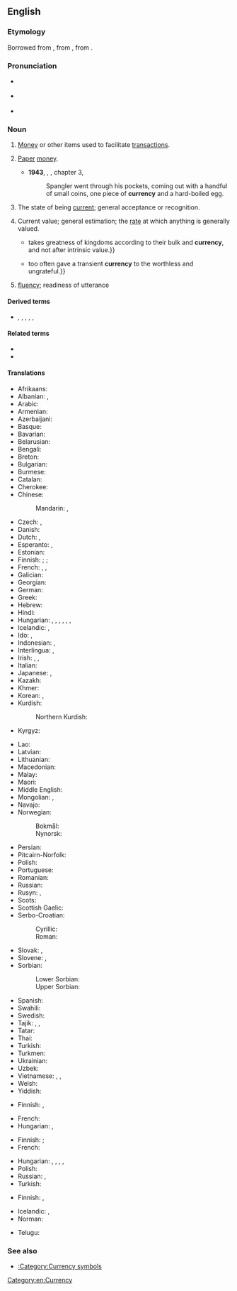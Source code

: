 ==English==
{{wikipedia}}

===Etymology===
Borrowed from {{bor|en|ML.|currentia}}, from {{der|en|la|currēns}}, from {{m|la|currō}}.

===Pronunciation===
* {{a|RP}} {{IPA|en|/ˈkʌɹ.ən.si/}}
* {{a|US}} {{IPA|en|/ˈkʌɹ.ən.si/|/ˈkɝ.ən.si/}}
* {{audio|en|en-us-currency.ogg|Audio (US)}} {{qualifier|accents with the [[w:English-language_vowel_changes_before_historic_/r/#Hurry.E2.80.93furry_merger|"Hurry-furry" merger]]}}

===Noun===
{{en-noun|~}}

# [[money|Money]] or other items used to facilitate [[transaction]]s.
#: {{ux|en|[[wampum|Wampum]] was used as a '''currency''' by [[Amerindian]]s.}}
# {{lb|en|more|_|specifically}} [[paper|Paper]] [[money]].
#* '''1943''', {{w|William Saroyan}}, {{w|The Human Comedy (novel)|''The Human Comedy''}}, chapter 3,
#*: Spangler went through his pockets, coming out with a handful of small coins, one piece of '''currency''' and a hard-boiled egg.
# The state of being [[current]]; general acceptance or recognition.
#: {{ux|en|The [[jargon|jargon’s]] '''currency'''.}}
# {{lb|en|obsolete}} Current value; general estimation; the [[rate]] at which anything is generally valued.
#* {{RQ:Bacon War with Spain|passage=He {{...}} takes greatness of kingdoms according to their bulk and '''currency''', and not after intrinsic value.}}
#* {{RQ:Irving Sketch Book|title=English Writers on America|page=112|passage=The bare name of Englishman {{...}} too often gave a transient '''currency''' to the worthless and ungrateful.}}
# {{lb|en|obsolete}} [[fluency]]; readiness of utterance

====Derived terms====
* {{sense|economics}} {{l|en|fiat currency}}, {{l|en|closed currency}}, {{l|en|hard currency}}, {{l|en|key currency}}, {{l|en|metacurrency}}, {{l|en|cryptocurrency}}

====Related terms====
* {{l|en|current}}
* {{l|en|course}}

====Translations====
{{trans-top|money or other item used to facilitate transactions}}
* Afrikaans: {{t|af|geldeenheid}}
* Albanian: {{t+|sq|devizë|f}}, {{t+|sq|valutë|f}}
* Arabic: {{t+|ar|عُمْلَة|f}}
* Armenian: {{t+|hy|արժույթ}}
* Azerbaijani: {{t+|az|valyuta}}
* Basque: {{t|eu|dibisa}}
* Bavarian: {{t|bar|Zahlungsmidd}}
* Belarusian: {{t|be|валю́та|f}}
* Bengali: {{t|bn|মুদ্রা}}
* Breton: {{t+|br|moneiz}}
* Bulgarian: {{t+|bg|валу́та|f}}
* Burmese: {{t+|my|ငွေကြေး}}
* Catalan: {{t+|ca|moneda|f}}
* Cherokee: {{t|chr|ᎠᏕᎳ}}
* Chinese:
*: Mandarin: {{t+|cmn|貨幣}}, {{t+|cmn|货币|tr=huòbì}}
* Czech: {{t+|cs|měna|f}}, {{t+|cs|valuta|f}}
* Danish: {{t+|da|valuta|c}}
* Dutch: {{t+|nl|munteenheid|f}}, {{t+|nl|valuta|f}}
* Esperanto: {{t+|eo|mono}}, {{t+|eo|valuto}}
* Estonian: {{t|et|valuuta}}
* Finnish: {{t+|fi|valuutta}} {{qualifier|primarily foreign currency}}; {{t+|fi|maksuväline}} {{qualifier|means of payment}}; {{t+|fi|raha}}
* French: {{t+|fr|monnaie|f}}, {{t+|fr|devise|f}}, {{t+|fr|numéraire|m}}
* Galician: {{t+|gl|moeda|f}}
* Georgian: {{t|ka|ვალუტა}}
* German: {{t+|de|Währung|f}}
* Greek: {{t+|el|νόμισμα|n}}
* Hebrew: {{t+|he|מַטְבֵּעַ|m|tr=matbéa'}}
* Hindi: {{t+|hi|मुद्रा|f}}
* Hungarian: {{t+|hu|fizetőeszköz}}, {{t+|hu|pénznem}}, {{t+|hu|pénz}}, {{t+|hu|valuta}}, {{t|hu|valutanem}}, {{t+|hu|deviza}}, {{t|hu|devizanem}}
* Icelandic: {{t|is|gjaldmiðill|m}}, {{t|is|gjaldeyrir|m}}
* Ido: {{t+|io|moneto}}, {{t+|io|valuto}}
* Indonesian: {{t+|id|mata uang}}, {{t+|id|valuta}}
* Interlingua: {{t|ia|moneta}}, {{t|ia|numerario}}
* Irish: {{t|ga|airgeadra|m}}, {{t+|ga|airgead|m}}, {{t|ga|airgead reatha|m}}
* Italian: {{t+|it|valuta}}
* Japanese: {{t+|ja|通貨|tr=つうか, tsūka}}, {{t+|ja|貨幣|tr=かへい, kahei}}
* Kazakh: {{t|kk|валюта}}
* Khmer: {{t|km|រូបិយវត្ថុ}}
* Korean: {{t+|ko|통화(通貨)}}, {{t+|ko|화폐(貨幣)}}
* Kurdish:
*: Northern Kurdish: {{t+|kmr|yekeya diravê}}
* Kyrgyz: {{t+|ky|валюта}}
{{trans-mid}}
* Lao: {{t|lo|ເງິນຕາ}}
* Latvian: {{t+|lv|valūta|f}}
* Lithuanian: {{t+|lt|valiuta|f}}
* Macedonian: {{t|mk|валута|f}}
* Malay: {{t+|ms|mata wang}}
* Maori: {{t|mi|pūnaha moni}}
* Middle English: {{t|enm|coynage}}
* Mongolian: {{t|mn|мөнгөн гүйлгээ}}, {{t+|mn|валют}}
* Navajo: {{t|nv|béeso|sc=Latn}}
* Norwegian:
*: Bokmål: {{t+|nb|valuta|m}}
*: Nynorsk: {{t|nn|valuta|m}}
* Persian: {{t+|fa|پول|tr=pul}}
* Pitcairn-Norfolk: {{t|pih|kurencii}}
* Polish: {{t+|pl|waluta|f}}
* Portuguese: {{t+|pt|moeda|f}}
* Romanian: {{t+|ro|valută|f}}
* Russian: {{t+|ru|валю́та|f}}
* Rusyn: {{t|rue|мі́на|f}}, {{t|rue|валю́та|f}}
* Scots: {{t|sco|siller}}
* Scottish Gaelic: {{t|gd|ruith-airgid}}
* Serbo-Croatian:
*: Cyrillic: {{t|sh|валу́та|f}}
*: Roman: {{t+|sh|valúta|f}}
* Slovak: {{t|sk|mena|f}}, {{t|sk|valuta|f}}
* Slovene: {{t|sl|valuta|f}}, {{t|sl|plačilno sredstvo|n}}
* Sorbian:
*: Lower Sorbian: {{t|dsb|pjenjeze|p}}
*: Upper Sorbian: {{t|hsb|měna|f}}
* Spanish: {{t+|es|moneda|f}}
* Swahili: {{t+|sw|fulusi}}
* Swedish: {{t+|sv|valuta}}
* Tajik: {{t+|tg|асъор}}, {{t|tg|арз}}, {{t+|tg|валюта}}
* Tatar: {{t|tt|валюта}}
* Thai: {{t+|th|เงินตรา}}
* Turkish: {{t+|tr|para birimi}}
* Turkmen: {{t|tk|walýuta}}
* Ukrainian: {{t+|uk|валю́та|f}}
* Uzbek: {{t+|uz|valyuta}}
* Vietnamese: {{t+|vi|tiền tệ}}, {{t+|vi|ngoại tệ}} {{qualifier|foreign currency}}, {{t+|vi|ngoại hối}}
* Welsh: {{t+|cy|arian breiniol}}
* Yiddish: {{t|yi|וואַלוטע|f}}
{{trans-bottom}}

{{trans-top|paper money}}
* Finnish: {{t+|fi|seteliraha}}, {{t+|fi|paperiraha}}
{{trans-mid}}
* French: {{t+|fr|billet de banque|m}} {{qualifier|literally}}
* Hungarian: {{t+|hu|papírpénz}}, {{t+|hu|bankjegy}}
{{trans-bottom}}

{{trans-top|state of being current; general acceptance or recognition}}
* Finnish: {{t+|fi|ajantasaisuus}} {{qualifier|pertaining to present time}}; {{t+|fi|hyväksyttävyys}} {{qualifier|acceptance}}
* French: {{t+|fr|courant}}
{{trans-mid}}
* Hungarian: {{t|hu|közhasználat}}, {{t+|hu|forgalom}}, {{t+|hu|érvény}}, {{t+|hu|érvényesség}}, {{t|hu|elfogadottság}}
* Polish: {{t+|pl|aktualność|f}}
* Russian: {{t+|ru|распространённость|f}}, {{t+|ru|употреби́тельность|f}}
* Turkish: {{t+|tr|geçerlilik}}
{{trans-bottom}}

{{trans-see|fluency}}

{{trans-top|current value; general estimation}}
* Finnish: {{t+|fi|arvostus}}, {{t+|fi|arvonanto}}
{{trans-mid}}
{{trans-bottom}}

{{checktrans-top}}
* Icelandic: {{t-check|is|gjaldmiðill|m}}, {{t-check|is|gjaldeyrir|m}}
* Norman: {{t-check|nrf|cours|m}} {{qualifier|Jersey}}
{{trans-mid}}
* Telugu: {{t+check|te|ద్రవ్యం}}
{{trans-bottom}}

===See also===
* [[:Category:Currency symbols]]

[[Category:en:Currency]]